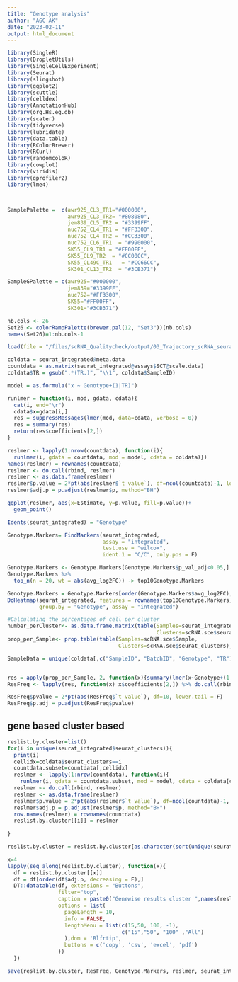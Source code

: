 ```yaml
---
title: "Genotype analysis"
author: "AGC AK"
date: "2023-02-11"
output: html_document
---
```


```r
library(SingleR)
library(DropletUtils)
library(SingleCellExperiment)
library(Seurat)
library(slingshot)
library(ggplot2)
library(scuttle)
library(celldex)
library(AnnotationHub)
library(org.Hs.eg.db)
library(scater)
library(tidyverse)
library(lubridate)
library(data.table)
library(RColorBrewer)
library(RCurl)
library(randomcoloR)
library(cowplot)
library(viridis)
library(gprofiler2)
library(lme4)



SamplePalette =  c(awr925_CL3_TR1="#000000",
                   awr925_CL3_TR2= "#808080",
                   jem839_CL5_TR2 = "#3399FF", 
                   nuc752_CL4_TR1 = "#FF3300",
                   nuc752_CL4_TR2 = "#CC3300",
                   nuc752_CL6_TR1  = "#990000",
                   SK55_CL9_TR1 = "#FF00FF",
                   SK55_CL9_TR2  = "#CC00CC",
                   SK55_CL49C_TR1   = "#CC66CC",
                   SK301_CL13_TR2  = "#3CB371")

SampleGPalette = c(awr925="#000000", 
                   jem839="#3399FF", 
                   nuc752="#FF3300", 
                   SK55="#FF00FF", 
                   SK301="#3CB371")

nb.cols <- 26
Set26 <- colorRampPalette(brewer.pal(12, "Set3"))(nb.cols)
names(Set26)=1:nb.cols-1

```

```r
load(file = "/files/scRNA_Qualitycheck/output/03_Trajectory_scRNA_seurat_sling.Rdata")
```

```r
coldata = seurat_integrated@meta.data
countdata = as.matrix(seurat_integrated@assays$SCT@scale.data)
coldata$TR = gsub(".*(TR.)", "\\1", coldata$SampleID)

model = as.formula("x ~ Genotype+(1|TR)")

runlmer = function(i, mod, gdata, cdata){
  cat(i, end="\r")
  cdata$x=gdata[i,]
  res = suppressMessages(lmer(mod, data=cdata, verbose = 0))
  res = summary(res)
  return(res$coefficients[2,])
}

reslmer <- lapply(1:nrow(countdata), function(i){
  runlmer(i, gdata = countdata, mod = model, cdata = coldata)})
names(reslmer) = rownames(countdata)
reslmer <- do.call(rbind, reslmer)
reslmer <- as.data.frame(reslmer)
reslmer$p.value = 2*pt(abs(reslmer$`t value`), df=ncol(countdata)-1, lower=FALSE)
reslmer$adj.p = p.adjust(reslmer$p, method="BH")

ggplot(reslmer, aes(x=Estimate, y=p.value, fill=p.value))+
  geom_point()

Idents(seurat_integrated) = "Genotype"

Genotype.Markers= FindMarkers(seurat_integrated, 
                              assay = "integrated",
                              test.use = "wilcox",
                              ident.1 = "C/C", only.pos = F)

Genotype.Markers <- Genotype.Markers[Genotype.Markers$p_val_adj<0.05,]
Genotype.Markers %>%
  top_n(n = 20, wt = abs(avg_log2FC)) -> top10Genotype.Markers

Genotype.Markers = Genotype.Markers[order(Genotype.Markers$avg_log2FC),]
DoHeatmap(seurat_integrated, features = rownames(top10Genotype.Markers), 
          group.by = "Genotype", assay = "integrated")

```




```r
#Calculating the percentages of cell per cluster
number_perCluster<- as.data.frame.matrix(table(Samples=seurat_integrated$SampleID, 
                                               Clusters=scRNA.sce$seurat_clusters))
prop_per_Sample<- prop.table(table(Samples=scRNA.sce$Sample, 
                                   Clusters=scRNA.sce$seurat_clusters), margin = 1)

SampleData = unique(coldata[,c("SampleID", "BatchID", "Genotype", "TR")])


res = apply(prop_per_Sample, 2, function(x){summary(lmer(x~Genotype+(1|TR), data=SampleData))})
ResFreq <- lapply(res, function(x) x$coefficients[2,]) %>% do.call(rbind,.) %>% as.data.frame()

ResFreq$pvalue = 2*pt(abs(ResFreq$`t value`), df=10, lower.tail = F)
ResFreq$p.adj = p.adjust(ResFreq$pvalue)

```

## gene based cluster based
```r

reslist.by.cluster=list()
for(i in unique(seurat_integrated$seurat_clusters)){
  print(i)
  cellidx=coldata$seurat_clusters==i
  countdata.subset=countdata[,cellidx]
  reslmer <- lapply(1:nrow(countdata), function(i){
    runlmer(i, gdata = countdata.subset, mod = model, cdata = coldata[cellidx,])})
  reslmer <- do.call(rbind, reslmer)
  reslmer <- as.data.frame(reslmer)
  reslmer$p.value = 2*pt(abs(reslmer$`t value`), df=ncol(countdata)-1, lower=FALSE)
  reslmer$adj.p = p.adjust(reslmer$p, method="BH")
  row.names(reslmer) = rownames(countdata)
  reslist.by.cluster[[i]] = reslmer
  
}

reslist.by.cluster = reslist.by.cluster[as.character(sort(unique(seurat_integrated$seurat_clusters)))]

x=4
lapply(seq_along(reslist.by.cluster), function(x){
  df = reslist.by.cluster[[x]]
  df = df[order(df$adj.p, decreasing = F),]
  DT::datatable(df, extensions = "Buttons",
                filter="top",
                caption = paste0("Genewise results cluster ",names(reslist.by.cluster)[x]),
                options = list(
                  pageLength = 10,
                  info = FALSE,
                  lengthMenu = list(c(15,50, 100, -1),
                                    c("15","50", "100" ,"All")
                  ),dom = 'Blfrtip',
                  buttons = c('copy', 'csv', 'excel', 'pdf')
                ))
  })

```

```r
save(reslist.by.cluster, ResFreq, Genotype.Markers, reslmer, seurat_integrated, scRNA.sce, Cellpalette, SampleGPalette, SamplePalette, prop_per_Sample, file = "/files/scRNA_Qualitycheck/output/04_GenotypeAnalysis_scRNA_Output.Rdata")

```


